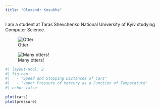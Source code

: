 ```yaml
---
title: "Olexandr Kosukha"
---
```


I am a student at Taras Shevchenko National University of Kyiv studying Computer Science.

![Otter](otter.jpg){#fig-one-otter}

![Many otters!](many_otters.jpg){#fig-many-otters}

```r
#| layout-ncol: 2
#| fig-cap: 
#|   - "Speed and Stopping Distances of Cars"
#|   - "Vapor Pressure of Mercury as a Function of Temperature"
#| echo: false

plot(cars)
plot(pressure)
```
